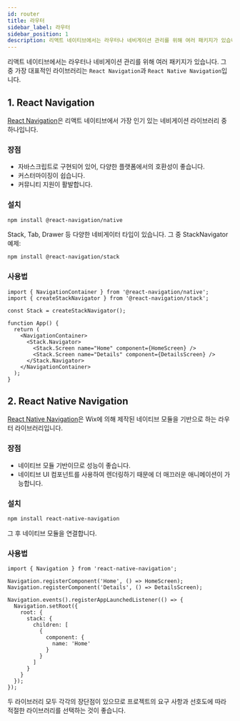 ```yaml
---
id: router
title: 라우터
sidebar_label: 라우터
sidebar_position: 1
description: 리액트 네이티브에서는 라우터나 네비게이션 관리를 위해 여러 패키지가 있습니다.
---
```



<AdFitMobileBanner
  unit="DAN-YpcHf9p49U5ykXi8"
  className="adfit-top-mobile"
/>

리액트 네이티브에서는 라우터나 네비게이션 관리를 위해 여러 패키지가 있습니다. 그 중 가장 대표적인 라이브러리는 `React Navigation`과 `React Native Navigation`입니다.

## 1. React Navigation

[React Navigation](https://reactnavigation.org)은 리액트 네이티브에서 가장 인기 있는 네비게이션 라이브러리 중 하나입니다.

### 장점
- 자바스크립트로 구현되어 있어, 다양한 플랫폼에서의 호환성이 좋습니다.
- 커스터마이징이 쉽습니다.
- 커뮤니티 지원이 활발합니다.

### 설치

```bash
npm install @react-navigation/native
```

Stack, Tab, Drawer 등 다양한 네비게이터 타입이 있습니다. 그 중 StackNavigator 예제:

```bash
npm install @react-navigation/stack
```

### 사용법

```tsx
import { NavigationContainer } from '@react-navigation/native';
import { createStackNavigator } from '@react-navigation/stack';

const Stack = createStackNavigator();

function App() {
  return (
    <NavigationContainer>
      <Stack.Navigator>
        <Stack.Screen name="Home" component={HomeScreen} />
        <Stack.Screen name="Details" component={DetailsScreen} />
      </Stack.Navigator>
    </NavigationContainer>
  );
}
```

## 2. React Native Navigation

[React Native Navigation](https://wix.github.io/react-native-navigation/)은 Wix에 의해 제작된 네이티브 모듈을 기반으로 하는 라우터 라이브러리입니다.

### 장점
- 네이티브 모듈 기반이므로 성능이 좋습니다.
- 네이티브 UI 컴포넌트를 사용하여 렌더링하기 때문에 더 매끄러운 애니메이션이 가능합니다.

### 설치

```bash
npm install react-native-navigation
```

그 후 네이티브 모듈을 연결합니다.

### 사용법

```tsx
import { Navigation } from 'react-native-navigation';

Navigation.registerComponent('Home', () => HomeScreen);
Navigation.registerComponent('Details', () => DetailsScreen);

Navigation.events().registerAppLaunchedListener(() => {
  Navigation.setRoot({
    root: {
      stack: {
        children: [
          {
            component: {
              name: 'Home'
            }
          }
        ]
      }
    }
  });
});
```

두 라이브러리 모두 각각의 장단점이 있으므로 프로젝트의 요구 사항과 선호도에 따라 적절한 라이브러리를 선택하는 것이 좋습니다.

<AdFitMobileBanner
  unit="DAN-weLLBNA8C31gpo1t"
  className="adfit-bottom-mobile"
/>
